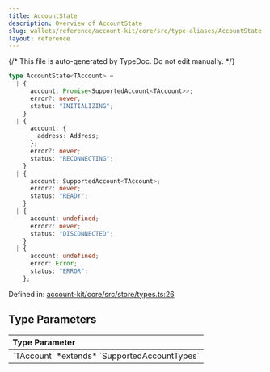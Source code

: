 ```yaml
---
title: AccountState
description: Overview of AccountState
slug: wallets/reference/account-kit/core/src/type-aliases/AccountState
layout: reference
---
```


{/* This file is auto-generated by TypeDoc. Do not edit manually. */}

```ts
type AccountState<TAccount> =
  | {
      account: Promise<SupportedAccount<TAccount>>;
      error?: never;
      status: "INITIALIZING";
    }
  | {
      account: {
        address: Address;
      };
      error?: never;
      status: "RECONNECTING";
    }
  | {
      account: SupportedAccount<TAccount>;
      error?: never;
      status: "READY";
    }
  | {
      account: undefined;
      error?: never;
      status: "DISCONNECTED";
    }
  | {
      account: undefined;
      error: Error;
      status: "ERROR";
    };
```

Defined in: [account-kit/core/src/store/types.ts:26](https://github.com/alchemyplatform/aa-sdk/blob/08ef11b1fc98663df6a97fa93722c7f14b33f1cc/account-kit/core/src/store/types.ts#L26)

## Type Parameters

<table>
  <thead>
    <tr>
      <th align="left">Type Parameter</th>
    </tr>
  </thead>

  <tbody>
    <tr>
      <td>
        `TAccount` *extends* `SupportedAccountTypes`
      </td>
    </tr>
  </tbody>
</table>
